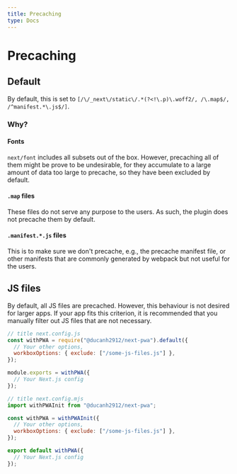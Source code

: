 ```yaml
---
title: Precaching
type: Docs
---
```


# Precaching

## Default

By default, this is set to `[/\/_next\/static\/.*(?<!\.p)\.woff2/, /\.map$/, /^manifest.*\.js$/]`.

### Why?

#### Fonts

`next/font` includes all subsets out of the box. However, precaching all of them might be prove to be undesirable, for they accumulate to a large amount of data
too large to precache, so they have been excluded by default.

#### `.map` files

These files do not serve any purpose to the users. As such, the plugin does not precache them by default.

#### `.manifest.*.js` files

This is to make sure we don't precache, e.g., the precache manifest file, or other manifests that are commonly generated by webpack but not useful for the users.

## JS files

By default, all JS files are precached. However, this behaviour is not desired for larger apps. If your app fits this criterion, it is recommended that you
manually filter out JS files that are not necessary.

<Tabs>

```js
// title next.config.js
const withPWA = require("@ducanh2912/next-pwa").default({
  // Your other options,
  workboxOptions: { exclude: ["/some-js-files.js"] },
});

module.exports = withPWA({
  // Your Next.js config
});
```

```js
// title next.config.mjs
import withPWAInit from "@ducanh2912/next-pwa";

const withPWA = withPWAInit({
  // Your other options,
  workboxOptions: { exclude: ["/some-js-files.js"] },
});

export default withPWA({
  // Your Next.js config
});
```

</Tabs>
